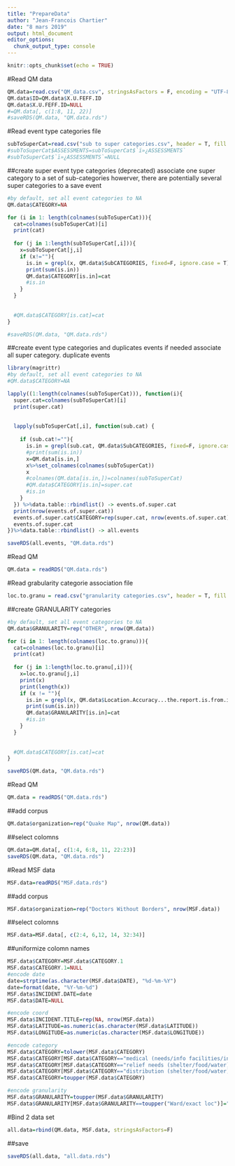 ```yaml
---
title: "PrepareData"
author: "Jean-Francois Chartier"
date: "8 mars 2019"
output: html_document
editor_options: 
  chunk_output_type: console
---
```


```r
knitr::opts_chunk$set(echo = TRUE)
```

#Read QM data
```r
QM.data=read.csv("QM_data.csv", stringsAsFactors = F, encoding = "UTF-8")
QM.data$ID=QM.data$X.U.FEFF.ID
QM.data$X.U.FEFF.ID=NULL
#=QM.data[, c(1:8, 11, 22)]
#saveRDS(QM.data, "QM.data.rds")
```

#Read event type categories file
```r
subToSuperCat=read.csv("sub to super categories.csv", header = T, fill = T, strip.white = T, stringsAsFactors=F, check.names=F, encoding = "UTF-8")
#subToSuperCat$ASSESSMENTS=subToSuperCat$`ï»¿ASSESSMENTS`
#subToSuperCat$`ï»¿ASSESSMENTS`=NULL
```


##create super event type categories
(deprecated)
associate one super category to a set of sub-categories
howerver, there are potentially several super categories to a save event
```r
#by default, set all event categories to NA
QM.data$CATEGORY=NA

for (i in 1: length(colnames(subToSuperCat))){
  cat=colnames(subToSuperCat)[i]
  print(cat)
  
  for (j in 1:length(subToSuperCat[,i])){
    x=subToSuperCat[j,i]
    if (x!=""){
      is.in = grepl(x, QM.data$SubCATEGORIES, fixed=F, ignore.case = T)
      print(sum(is.in))
      QM.data$CATEGORY[is.in]=cat
      #is.in
    }
  }
  
  
  #QM.data$CATEGORY[is.cat]=cat
}

```


```r
#saveRDS(QM.data, "QM.data.rds")
```



##create event type categories and duplicates events if needed
associate all super category. duplicate events
```r
library(magrittr)
#by default, set all event categories to NA
#QM.data$CATEGORY=NA

lapply((1:length(colnames(subToSuperCat))), function(i){
  super.cat=colnames(subToSuperCat)[i]
  print(super.cat)
  
  
  lapply(subToSuperCat[,i], function(sub.cat) {
    
    if (sub.cat!=""){
      is.in = grepl(sub.cat, QM.data$SubCATEGORIES, fixed=F, ignore.case = T)
      #print(sum(is.in))
      x=QM.data[is.in,]
      x%>%set_colnames(colnames(subToSuperCat))
      x
      #colnames(QM.data[is.in,])=colnames(subToSuperCat)
      #QM.data$CATEGORY[is.in]=super.cat
      #is.in
    }
  }) %>%data.table::rbindlist() -> events.of.super.cat
  print(nrow(events.of.super.cat))
  events.of.super.cat$CATEGORY=rep(super.cat, nrow(events.of.super.cat))
  events.of.super.cat
})%>%data.table::rbindlist() -> all.events

```

```r
saveRDS(all.events, "QM.data.rds")
```


#Read QM
```r
QM.data = readRDS("QM.data.rds")
```


#Read grabularity categorie association file
```r
loc.to.granu = read.csv("granularity categories.csv", header = T, fill = T, strip.white = T, stringsAsFactors=F, check.names=F, encoding = "UTF-8")
```


##create GRANULARITY categories
```r
#by default, set all event categories to NA
QM.data$GRANULARITY=rep("OTHER", nrow(QM.data))

for (i in 1: length(colnames(loc.to.granu))){
  cat=colnames(loc.to.granu)[i]
  print(cat)
  
  for (j in 1:length(loc.to.granu[,i])){
    x=loc.to.granu[j,i]
    print(x)
    print(length(x))
    if (x != ""){
      is.in = grepl(x, QM.data$Location.Accuracy...the.report.is.from.in.this, fixed=F, ignore.case = T)
      print(sum(is.in))
      QM.data$GRANULARITY[is.in]=cat
      #is.in
    }
  }
  
  
  #QM.data$CATEGORY[is.cat]=cat
}
```

```r
saveRDS(QM.data, "QM.data.rds")
```

#Read QM
```r
QM.data = readRDS("QM.data.rds")
```

##add corpus
```r
QM.data$organization=rep("Quake Map", nrow(QM.data))
```

##select colomns
```r
QM.data=QM.data[, c(1:4, 6:8, 11, 22:23)]
saveRDS(QM.data, "QM.data.rds")
```


#Read MSF data
```r
MSF.data=readRDS("MSF.data.rds")

```


##add corpus
```r
MSF.data$organization=rep("Doctors Without Borders", nrow(MSF.data))
```

##select colomns
```r
MSF.data=MSF.data[, c(2:4, 6,12, 14, 32:34)]

```

##uniformize colomn names
```r
MSF.data$CATEGORY=MSF.data$CATEGORY.1
MSF.data$CATEGORY.1=NULL
#encode date
date=strptime(as.character(MSF.data$DATE), "%d-%m-%Y")
date=format(date, "%Y-%m-%d")
MSF.data$INCIDENT.DATE=date
MSF.data$DATE=NULL

#encode coord
MSF.data$INCIDENT.TITLE=rep(NA, nrow(MSF.data))
MSF.data$LATITUDE=as.numeric(as.character(MSF.data$LATITUDE))
MSF.data$LONGITUDE=as.numeric(as.character(MSF.data$LONGITUDE))

#encode category
MSF.data$CATEGORY=tolower(MSF.data$CATEGORY)
MSF.data$CATEGORY[MSF.data$CATEGORY=="medical (needs/info facilities/interventions)"]="MEDICAL"
MSF.data$CATEGORY[MSF.data$CATEGORY=="relief needs (shelter/food/water)"]="RELIEF NEEDS"
MSF.data$CATEGORY[MSF.data$CATEGORY=="distribution (shelter/food/water)"]="DISTRIBUTION"
MSF.data$CATEGORY=toupper(MSF.data$CATEGORY)

#encode granularity
MSF.data$GRANULARITY=toupper(MSF.data$GRANULARITY)
MSF.data$GRANULARITY[MSF.data$GRANULARITY==toupper("Ward/exact loc")]="WARD/EXACT LOCATION"

```



#Bind 2 data set
```r
all.data=rbind(QM.data, MSF.data, stringsAsFactors=F)
```
##save
```r
saveRDS(all.data, "all.data.rds")
```


